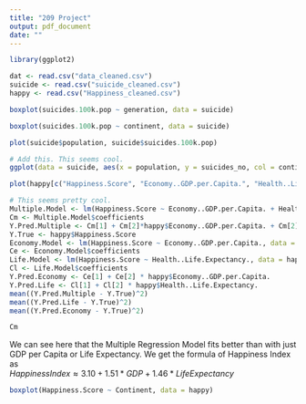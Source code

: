 ```yaml
---
title: "209 Project"
output: pdf_document
date: ""
---
```



```r
library(ggplot2)
```

```r
dat <- read.csv("data_cleaned.csv")
suicide <- read.csv("suicide_cleaned.csv")
happy <- read.csv("Happiness_cleaned.csv")
```

```r
boxplot(suicides.100k.pop ~ generation, data = suicide)
```
```r
boxplot(suicides.100k.pop ~ continent, data = suicide)
```
```r
plot(suicide$population, suicide$suicides.100k.pop)
```



```r
# Add this. This seems cool.
ggplot(data = suicide, aes(x = population, y = suicides_no, col = continent)) + geom_point()
```
```r
plot(happy[c("Happiness.Score", "Economy..GDP.per.Capita.", "Health..Life.Expectancy.")])
```


```r
# This seems pretty cool.
Multiple.Model <- lm(Happiness.Score ~ Economy..GDP.per.Capita. + Health..Life.Expectancy., data = happy)
Cm <- Multiple.Model$coefficients
Y.Pred.Multiple <- Cm[1] + Cm[2]*happy$Economy..GDP.per.Capita. + Cm[2]*happy$Health..Life.Expectancy.
Y.True <- happy$Happiness.Score
Economy.Model <- lm(Happiness.Score ~ Economy..GDP.per.Capita., data = happy)
Ce <- Economy.Model$coefficients
Life.Model <- lm(Happiness.Score ~ Health..Life.Expectancy., data = happy)
Cl <- Life.Model$coefficients
Y.Pred.Economy <- Ce[1] + Ce[2] * happy$Economy..GDP.per.Capita.
Y.Pred.Life <- Cl[1] + Cl[2] * happy$Health..Life.Expectancy.
mean((Y.Pred.Multiple - Y.True)^2)
mean((Y.Pred.Life - Y.True)^2)
mean((Y.Pred.Economy - Y.True)^2)
```
```r
Cm
```
We can see here that the Multiple Regression Model fits better than with just GDP per Capita or Life Expectancy.
We get the formula of Happiness Index as\
$Happiness Index \approx 3.10 + 1.51 * GDP + 1.46 * Life Expectancy$

```r
boxplot(Happiness.Score ~ Continent, data = happy)
```